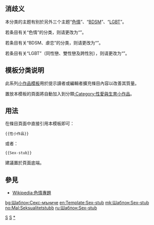 <includeonly></includeonly><noinclude>{{template doc page viewed directly}}</noinclude>
<!-- 在本行下編輯模板說明 -->

== 消歧义 ==
本分类的主题有别於另外三个主题“[[色情]]”、“[[BDSM]]”、“[[LGBT]]”。

若条目有关“色情”的分类，则请更改为“{{tl|Porn-stub}}”。

若条目有关“BDSM、虐恋”的分类，则请更改为“{{tl|BDSM-stub}}”。

若条目有关“LGBT”（同性戀、雙性戀及跨性別），则请更改为“{{tl|LGBT-stub}}”。

== 模板分类说明 ==

此系列[[:Category:小作品模板|小作品模板]]用於提示讀者或編輯者擴充條目內容以改善其質量。

置放本模板的頁面將自動加入到分類[[:Category:性愛與生育小作品]]。

== 用法 ==
在條目頁面中直接引用本模板即可：
<pre>{{性小作品}}
</pre>
或者：
<pre>{{Sex-stub}}
</pre>
建議置於頁面底端。
== 參見 ==
* [[Wikipedia:色情專題]]
<includeonly>
<!-- 本行下加入模板的分類 -->
[[Category:生物學小作品模板|S]]
[[Category:社會科學小作品模板|S]]
[[Category:性愛與生育小作品|*]]
<!-- 本行下加入模板的跨語言鏈接 -->
[[bg:Шаблон:Секс-мъниче]]
[[en:Template:Sex-stub]]
[[mk:Шаблон:Sex-stub]]
[[no:Mal:Seksualitetstubb]]
[[ru:Шаблон:Sex-stub]]
</includeonly>